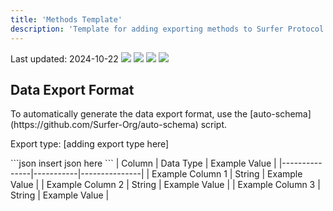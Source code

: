 ```yaml
---
title: 'Methods Template'
description: 'Template for adding exporting methods to Surfer Protocol. Make a copy of this file to start.'
---
```


<Check>
Last updated: 2024-10-22
</Check>

<Steps>
  <Step title="Do something">
    <Frame>
      <img src="/images/platform/default/step1.png" />
    </Frame>
  </Step>
  <Step title="Do something else">
    <Frame>
      <img src="/images/platform/default/step2.png" />
    </Frame>
  </Step>
  <Step title="Do another thing">
    <Frame>
      <img src="/images/platform/default/step3.png" />
    </Frame>
  </Step>
  <Step title="Do one more thing">
    <Frame>
      <img src="/images/platform/default/step4.png" />
    </Frame>
  </Step>
</Steps>

## Data Export Format

<Info>
To automatically generate the data export format, use the [auto-schema](https://github.com/Surfer-Org/auto-schema) script.
</Info>

Export type: [adding export type here]

<AccordionGroup>
  <Accordion title="insert title here.json">
    ```json
    insert json here
    ```
  </Accordion>
  <Accordion title="insert title here.csv">
    | Column | Data Type | Example Value |
    |---------------|-----------|---------------|
    | Example Column 1 | String | Example Value |
    | Example Column 2 | String | Example Value |
    | Example Column 3 | String | Example Value |
  </Accordion>
</AccordionGroup>
